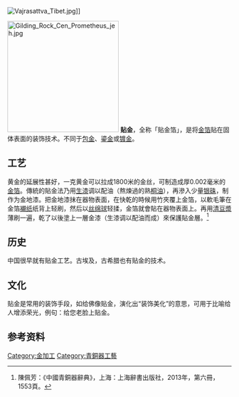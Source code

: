 {{refimprove|time=2019-07-28T06:48:39+00:00}}
[[Image:Vajrasattva_Tibet.jpg|thumb]]]]

[[File:Gilding_Rock_Cen_Prometheus_jeh.jpg|250px]]
'''贴金'''，全称「贴金箔」，是将[[金箔|金箔]]贴在固体表面的装饰技术。不同于[[包金|包金]]、[[鎏金|鎏金]]或[[镀金|镀金]]。
== 工艺 ==
黄金的延展性甚好，一克黄金可以拉成1800米的金丝，可制造成厚0.002毫米的[[金箔|金箔]]。傳統的貼金法乃用[[生漆|生漆]]调以配油（熬煉過的熟[[桐油|桐油]]），再滲入少量[[银硃|银硃]]，制作为金地漆。把金地漆抹在器物表面，在快乾的時候用竹夾覆上金箔，以軟毛筆在金箔[[襯纸|襯纸]]纸背上轻刷，然后以[[丝绵球|丝绵球]]轻揉，金箔就會貼在器物表面上。再用[[清豆漿|清豆漿]]薄刷一遍，乾了以後塗上一層金漆（生漆调以配油而成）來保護貼金層。<ref>陳佩芳：《中國青銅器辭典》，上海：上海辭書出版社，2013年，第六冊，1553頁。</ref>

== 历史 ==
中国很早就有贴金工艺。古埃及，古希腊也有贴金的技术。
== 文化 ==
贴金是常用的装饰手段，如给佛像贴金，演化出“装饰美化”的意思，可用于比喻给人增添荣光，例句：给您老脸上贴金。
== 参考资料 ==
{{reflist}}
{{青銅器工藝}}
{{金銀器工藝}}
{{Authority control}}
[[Category:金加工|Category:金加工]]
[[Category:青銅器工藝|Category:青銅器工藝]]